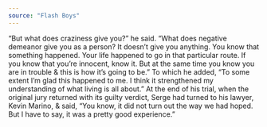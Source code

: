 ```yaml
---
source: "Flash Boys"
---
```


“But what does craziness give you?” he said. “What does negative demeanor give you as a person? It doesn’t give you anything. You know that something happened. Your life happened to go in that particular route. If you know that you’re innocent, know it. But at the same time you know you are in trouble & this is how it’s going to be.” To which he added, “To some extent I’m glad this happened to me. I think it strengthened my understanding of what living is all about.” At the end of his trial, when the original jury returned with its guilty verdict, Serge had turned to his lawyer, Kevin Marino, & said, “You know, it did not turn out the way we had hoped. But I have to say, it was a pretty good experience.”


